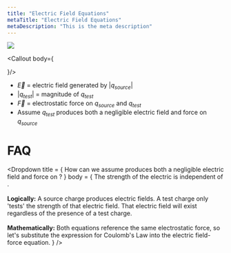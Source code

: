 ```yaml
---
title: "Electric Field Equations"
metaTitle: "Electric Field Equations"
metaDescription: "This is the meta description"
---
```


<img src={ElectricFieldEquations1}/>

<Callout body={<div>
  <InlineMath math="\overrightarrow{E}=\frac{\overrightarrow{F}}{| q_{test} |} \text{ and } \overrightarrow{E}=k\frac{| q_{source} |}{r ^ 2}"/>
  </div>
}/>

- $\overrightarrow{E}$ = electric field generated by $|q_{source}|$
- $|q_{test}|$ = magnitude of $q_{test}$
- $\overrightarrow{F}$ = electrostatic force on $q_{source}$ and $q_{test}$
- Assume $q_{test}$ produces both a negligible electric field and force on $q_{source}$

<CoulombLawInline/>

# FAQ
<Dropdown 
  title = {<span>
    How can we assume <InlineMath math="q_{test}"/> produces both a negligible electric field and force on <InlineMath math="q_{source}"/>?
  </span>}
  body = {<span>
    The strength of the electric is independent of <InlineMath math="q_{test}"/>. <br/>
    <br/>
    <strong>Logically:</strong> A source charge produces electric fields. A test charge only 'tests' the strength of that electric field. That electric field will exist regardless of the presence of a test charge.<br/>
    <br/>
    <strong>Mathematically:</strong>
    <BlockMath math="\text{Coulomb's law: } \overrightarrow{F}=k\frac{|q_{source}||q_{test}|}{r^2} "/>
    <BlockMath math="\text{ Electric field-force equation: } \overrightarrow{E}=\frac{\overrightarrow{F}}{| q_{test} |}"/>
    Both equations reference the same electrostatic force, <InlineMath math="\overrightarrow{F}"/> so let's substitute the expression for Coulomb's Law <InlineMath math="k \frac{q_{test}}{q_{source}}"/>
    into the electric field-force equation.
    <BlockMath math="\overrightarrow{E}=\frac{k \frac{\cancel{q_{test}}q_{source}}{r^{2}}}{\cancel{q_{test}}}"/>
    <BlockMath math="\overrightarrow{E} = k\frac{ |q_{source}| } {r^2}"/>
  </span>}
/>
